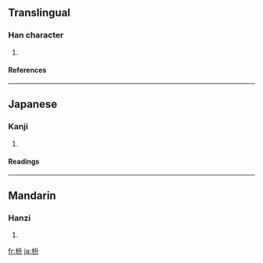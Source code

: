 ==Translingual==
===Han character===
{{Han char|rn=75|rad=木|as=04|sn=8|four=|canj=木竹廿 (DHT)}}
# {{defn|Han|sort=木04}}
====References====
{{Han ref|kx=0517.011|dkj=14577|hdz=21170.121|uh=67A1|ud=26529}}

----
==Japanese==
===Kanji===
{{ja-kanji|grade=|rs=木04}}
# {{defn|Japanese}} 
====Readings====
{{ja-readings|on=|kun=[[ます]] (masu)}}

----
==Mandarin==
===Hanzi===
{{cmn-hanzi|pin=[[dǒu]] ([[dou3]]), [[jiǎn]] ([[jian3]])|wg=tou<sup>3</sup>, chien<sup>3</sup>}}
# {{defn|Mandarin}}

[[fr:枡]]
[[ja:枡]]